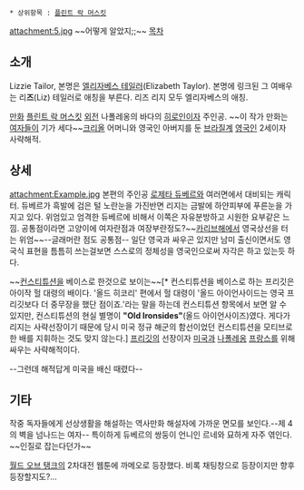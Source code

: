  * 상위항목 : [[플린트 락 머스킷]]
attachment:5.jpg
~~어떻게 알았지;;~~
[[목차]]
== 소개 ==
Lizzie Tailor, 본명은 [[엘리자베스 테일러]](Elizabeth Taylor). 본명에 링크된 그 여배우는 리'''즈'''(Liz) 테일러로 애칭을 부른다. 리즈 리지 모두 엘리자베스의 애칭.

[[만화]] [[플린트 락 머스킷]] [[외전]] 나폴레옹의 바다의 [[히로인]]이자 주인공. ~~이 작가 만화는 [[여자]]들이 기가 세다~~[[크리올]] 어머니와 영국인 아버지를 둔 [[브라질]]계 [[영국]]인 2세이자 사략해적.
== 상세 ==
attachment:Example.jpg
본편의 주인공 [[로제타 듀베르]]와 여러면에서 대비되는 캐릭터. 듀베르가 흑발에 검은 털 노란눈을 가진반면 리지는 금발에 하얀피부에 푸른눈을 가지고 있다. 위엄있고 엄격한 듀베르에 비해서 이쪽은 자유분방하고 시원한 요부같은 느낌. 공통점이라면 고양이에 여자란점과 여장부란정도?~~[[카리브]]해에서 영국상선을 터는 위엄~~--글래머란 점도 공통점--
일단 영국과 싸우곤 있지만 남미 출신이면서도 영국식 표현을 틈틈히 쓰는걸보면 스스로의 정체성을 영국인으로써 자각은 하고 있는듯 하다.



~~[[컨스티튜션]]을 베이스로 한것으로 보이는~~[* 컨스티튜션을 베이스로 하는 프리깃은 아이작 헐 대령의 배이다. '올드 히코리' 편에서 헐 대령이 '올드 아이언사이드는 영국 프리깃보다 더 중무장을 했단 점이죠.'라는 말을 하는데 컨스티튜션 항목에서 보면 알 수 있지만, 컨스티튜션의 현실 별명이 '''"Old Ironsides"'''(올드 아이언사이즈)였다. 게다가 리지는 사략선장이기 때문에 당시 미국 정규 해군의 함선이었던 컨스티튜션을 모티브로 한 배를 지휘하는 것도 맞지 않는다.] [[프리깃]]의 선장이자 [[미국]]과 [[나폴레옹]] [[프랑스]]를 위해 싸우는 사략해적이다.

--그런데 해적답게 미국을 배신 때렸다--
== 기타 ==
작중 독자들에게 선상생활을 해설하는 역사만화 해설자에 가까운 면모를 보인다.--제 4의 벽을 넘나드는 여자--
특이하게 듀베르의 쌍둥이 언니인 르네와 묘하게 자주 엮인다. ~~인질로 잡는다던가~~

[[월드 오브 탱크]]의 2차대전 웹툰에 까메오로 등장했다. 비록 채팅창으로 등장이지만 향후 등장할지도?...
